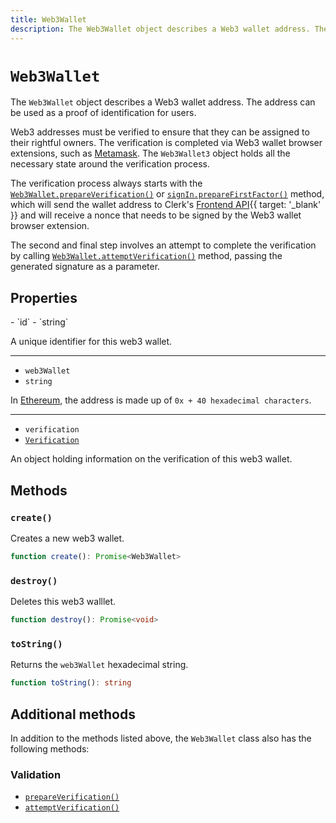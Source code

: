 ```yaml
---
title: Web3Wallet
description: The Web3Wallet object describes a Web3 wallet address. The address can be used as a proof of identification for users.
---
```


# `Web3Wallet`

The `Web3Wallet` object describes a Web3 wallet address. The address can be used as a proof of identification for users.

Web3 addresses must be verified to ensure that they can be assigned to their rightful owners. The verification is completed via Web3 wallet browser extensions, such as [Metamask](https://metamask.io/). The `Web3Wallet3` object holds all the necessary state around the verification process.

The verification process always starts with the [`Web3Wallet.prepareVerification()`](/docs/references/javascript/web3-wallet/verification#prepare-verification) or [`signIn.prepareFirstFactor()`](/docs/references/javascript/sign-in/first-factor#prepare-first-factor) method, which will send the wallet address to Clerk's [Frontend API](/docs/reference/frontend-api){{ target: '_blank' }} and will receive a nonce that needs to be signed by the Web3 wallet browser extension.

The second and final step involves an attempt to complete the verification by calling [`Web3Wallet.attemptVerification()`](/docs/references/javascript/web3-wallet/verification#attempt-verification) method, passing the generated signature as a parameter.

## Properties

<Properties>
  - `id`
  - `string`

  A unique identifier for this web3 wallet.

  ---

  - `web3Wallet`
  - `string`

  In [Ethereum](https://docs.metamask.io/guide/common-terms.html#address-public-key), the address is made up of `0x + 40 hexadecimal characters`.

  ---

  - `verification`
  - [`Verification`](/docs/references/javascript/types/verification)

  An object holding information on the verification of this web3 wallet.
</Properties>

## Methods

### `create()`

Creates a new web3 wallet.

```typescript
function create(): Promise<Web3Wallet>
```

### `destroy()`

Deletes this web3 walllet.

```typescript
function destroy(): Promise<void>
```

### `toString()`

Returns the `web3Wallet` hexadecimal string.

```typescript
function toString(): string
```

## Additional methods

In addition to the methods listed above, the `Web3Wallet` class also has the following methods:

### Validation

- [`prepareVerification()`](/docs/references/javascript/web3-wallet/verification#prepare-verification)
- [`attemptVerification()`](/docs/references/javascript/web3-wallet/verification#attempt-verification)
